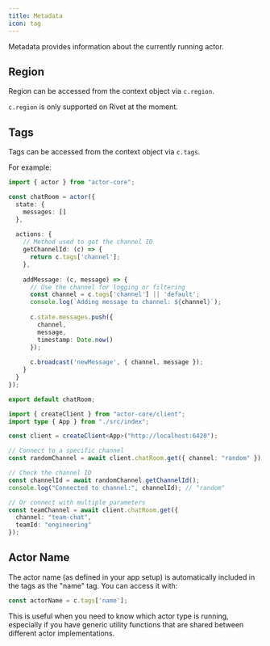 ```yaml
---
title: Metadata
icon: tag
---
```


Metadata provides information about the currently running actor.

## Region

Region can be accessed from the context object via `c.region`.

<Warning>`c.region` is only supported on Rivet at the moment.</Warning>

## Tags

Tags can be accessed from the context object via `c.tags`.

For example:

<CodeGroup>

```typescript chat_room.ts
import { actor } from "actor-core";

const chatRoom = actor({
  state: {
    messages: []
  },
  
  actions: {
    // Method used to get the channel ID
    getChannelId: (c) => {
      return c.tags['channel'];
    },
    
    addMessage: (c, message) => {
      // Use the channel for logging or filtering
      const channel = c.tags['channel'] || 'default';
      console.log(`Adding message to channel: ${channel}`);
      
      c.state.messages.push({
        channel,
        message,
        timestamp: Date.now()
      });
      
      c.broadcast('newMessage', { channel, message });
    }
  }
});

export default chatRoom;
```

```typescript client.ts
import { createClient } from "actor-core/client";
import type { App } from "./src/index";

const client = createClient<App>("http://localhost:6420");

// Connect to a specific channel
const randomChannel = await client.chatRoom.get({ channel: "random" });

// Check the channel ID
const channelId = await randomChannel.getChannelId();
console.log("Connected to channel:", channelId); // "random"

// Or connect with multiple parameters
const teamChannel = await client.chatRoom.get({
  channel: "team-chat",
  teamId: "engineering"
});
```

</CodeGroup>

## Actor Name

The actor name (as defined in your app setup) is automatically included in the tags as the "name" tag. You can access it with:

```typescript
const actorName = c.tags['name'];
```

This is useful when you need to know which actor type is running, especially if you have generic utility functions that are shared between different actor implementations.
